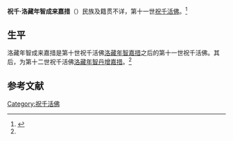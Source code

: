 '''祝千·洛藏年智成来嘉措'''（{{bd|？||？|}}）民族及籍贯不详，第十一世[[祝千活佛|祝千活佛]]。<ref name=dzls>{{Cite web |url=http://www.dizh.net/Info/1/19851/index.aspx |title=内蒙古鄂尔多斯市准格尔旗准格尔召（宝堂寺），地藏莲社，2008-05-23 |accessdate=2013-07-14 |archive-date=2013-07-15 |archive-url=https://archive.is/20130715090801/http://www.dizh.net/Info/1/19851/index.aspx |dead-url=no }}</ref>

==生平==
洛藏年智成来嘉措是第十世祝千活佛[[祝千·洛藏年智嘉措|洛藏年智嘉措]]之后的第十一世祝千活佛。其后，为第十二世祝千活佛[[祝千·洛藏年智丹增嘉措|洛藏年智丹增嘉措]]。<ref name=dzls/>

==参考文献==
{{reflist}}

{{start box}}
{{s-rel|bu}}
{{s-before|[[祝千·洛藏年智嘉措|祝千·洛藏年智嘉措]]}}
{{s-title|[[祝千活佛|祝千活佛]]|（坐床年份不详）—（卒年不详）}}
{{s-after|[[祝千·洛藏年智丹增嘉措|祝千·洛藏年智丹增嘉措]]}}
{{end box}}

[[Category:祝千活佛|Category:祝千活佛]]
